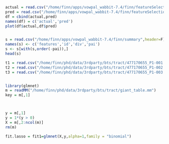 ```r
actual = read.csv("/home/finn/apps/vowpal_wabbit-7.4/finn/featureSelection/VW1kvalid.target")
pred = read.csv("/home/finn/apps/vowpal_wabbit-7.4/finn/featureSelection/pred20")
df = cbind(actual,pred)
names(df) = c('actual','pred')
plot(df$actual,df$pred)


s = read.csv("/home/finn/apps/vowpal_wabbit-7.4/finn/summary",header=F)
names(s) <- c('features','id','div','pai')
s <- s[with(s,order(-pai)),]
head(s)

t1 = read.csv("/home/finn/phd/data/3rdparty/bts/tract/477170655_P1-001.csv",header=T)
t2 = read.csv("/home/finn/phd/data/3rdparty/bts/tract/477170655_P1-002.csv",header=T)
t3 = read.csv("/home/finn/phd/data/3rdparty/bts/tract/477170655_P1-003.csv",header=T)


library(glmnet)
m = readMM("/home/finn/phd/data/3rdparty/bts/tract/giant_table.mm")
key = m[,1]



y = m[,1]
y = 1*(y > 0)
X = m[,2:ncol(m)]
rm(m)

fit.lasso = fit1=glmnet(X,y,alpha=1,family = "binomial")

```

